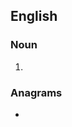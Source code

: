 ==English==

===Noun===
{{head|en|noun plural form}}

# {{plural of|freemartin|lang=en}}

===Anagrams===
* {{l|en|interframes}}